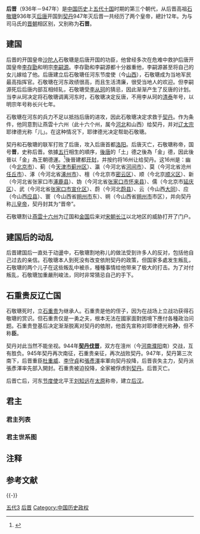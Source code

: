 {{Infobox 朝代
|名稱 = 晋
|開始年份 = 936年
|結束年份 = 947年
|前1 = 後唐
|後1 = 後漢
|後2 = 遼朝
|後2文字 = 遼
|自定義地圖 = {{File|zh-hant=五代后晋、后汉时形势图（繁）.png|zh-hans=五代后晋、后汉时形势图（简）.png|280px}}<br>{{legend3|cyan}} 青色部分为后晋疆域
|時期1-京城1 = [[太原市|晋阳]]
|時期1-京城1年份 = 936
|時期1-京城2 = [[开封府|开封]]
|時期1-京城2年份 = 937－947
|時期1-陪都1 = 洛阳
|時期1-陪都1年份 = 937－947
|時期1-陪都2 = 晋阳
|時期1-陪都2年份 = 937－947
|時期1-君主數目 = 2
|時期1-君主1 = 高祖[[石敬瑭|石敬瑭]]（开国）
|時期1-君主1年份 = 936－942
|時期1-君主2 = 出帝[[石重贵|石重贵]]（亡国）
|時期1-君主2年份 = {{nowrap|942－947}}
|時期1-國君姓氏 = [[石姓|石]]
|時期1-事件1 = 石敬瑭灭后唐，后晋建立
|時期1-事件1年份 = 936年
|時期1-事件2 = 辽国入侵，后晋灭亡
|時期1-事件2年份 = 947年
|時期1-常用語 = [[中古汉语|中古汉语]]
|時期1-宗教 = [[佛教|佛教]]、[[道教|道教]]、[[儒教_(宗教)|儒教]]、[[中国民间信仰|中国民间信仰]]
|時期1-通幣 = [[方孔钱|方孔钱]]
}}
{{中国历史}}

'''后晋'''（936年－947年）是[[中国历史|中国历史]]上[[五代十国|五代十国]]时期的第三个朝代，从后晋高祖[[石敬瑭|石敬瑭]]936年灭[[后唐|后唐]]开国到[[辽国|契丹]]947年灭后晋一共经历了两个皇帝，總計12年。为与司马氏的[[晋朝|晋朝]]相区别，又别称为'''石晋'''。

==建国==
{{main|後晉滅後唐之戰}}
后晋的开国皇帝[[沙陀人|沙陀人]]石敬瑭是后唐开国的功臣，他曾经多次在危难中救护后唐开国皇帝[[李存勖|李存勖]]和明宗[[李嗣源|李嗣源]]。李存勖和李嗣源都十分器重他，李嗣源甚至将自己的女儿嫁给了他。后唐建立后石敬瑭任河东节度使（今[[山西|山西]]），石敬瑭成为当地军民最高指挥官。石敬瑭在河东政绩很高，而且生活清廉，很受当地人的欢迎。但李嗣源死后后唐内部互相倾轧，石敬瑭受[[李从珂|李从珂]]的猜忌，因此渐渐产生了反唐的计划。当李从珂决定将石敬瑭调离河东时，石敬瑭决定反唐，不用李从珂的[[清泰|清泰]]年号，以明宗年号称长兴七年。

石敬瑭在河东的兵力不足以抵挡后唐的进攻，因此石敬瑭决定求救于[[契丹|契丹]]。作为条件，他同意割让燕雲十六州（此十六个州，属今[[河北|河北]]和山西）给契丹，并对[[辽太宗|辽太宗]]耶律德光称「儿」。在这种情况下，耶律德光决定帮助石敬瑭。

契丹和石敬瑭的联军打败了后唐，攻入后唐首都[[洛阳|洛阳]]。后唐灭亡，石敬瑭称帝，国号'''晋'''，史称后晋。依據[[五行|五行]]相生的順序，[[后唐|後唐]]的「土」德之後為「金」德，因此後晉以「金」為王朝德運。<ref>{{Cite journal|title=陳元-臺北故宮藏宋元明帝王畫像與其隱喻的王朝正統性, Zhongguo wenhua 中國文化 [Chinese Culture] 44 (2016): 137-53|url=https://www.academia.edu/29963411/陳元-臺北故宮藏宋元明帝王畫像與其隱喻的王朝正統性_Zhongguo_wenhua_中國文化_Chinese_Culture_44_2016_137-53last=Chen|first=Yuan Julian|language=en}}</ref>後晉建都[[开封|开封]]，并按约将16州让给契丹。这16州是：幽（今[[北京市|北京市]]）、蓟（今[[天津市|天津市]][[蓟州区|蓟州区]]）、瀛（今河北省[[河间市|河间市]]）、莫（今河北省沧州[[任丘市|任丘市]]）、涿（今河北省[[涿州市|涿州市]]）、檀（今北京市[[密云区|密云区]]）、顺（今北京[[顺义区|顺义区]]）、新（今河北省张家口市[[涿鹿县|涿鹿县]]）、妫（今河北省[[张家口市|张家口市]][[怀来县|怀来县]]）、儒（今北京市[[延庆区|延庆区]]）、武（今河北省[[张家口市|张家口市]][[宣化区|宣化区]]）、蔚（今河北[[蔚县|蔚县]]）、云（今山西[[大同市|大同]]）、应（今山西[[应县|应县]]）、寰（今山西省[[朔州市|朔州市]]东）、朔（今山西省[[朔州市|朔州市]]市区），并向契丹称[[儿皇帝|儿皇帝]]，契丹封其为“晋帝”。

石敬瑭割让[[燕雲十六州|燕雲十六州]]为辽国和[[金国|金国]]后来对[[宋朝|宋朝]][[长江|长江]]以北地区的威胁打开了门户。

== 建国后的动乱 ==
后晋建国后一直处于动盪中，石敬瑭割地称儿的做法受到许多人的反对，包括他自己过去的亲信。石敬瑭本人到死没有改变依附契丹的政策，但国家多處发生叛乱，石敬瑭的两个儿子在这些叛乱中被杀，種種事情给他带来了极大的打击。为了对付叛乱，石敬瑭加重嚴刑峻法，同时非常猜忌自己的手下。

== 石重贵反辽亡国 ==
石敬瑭死时，立[[石重贵|石重贵]]为继承人。石重贵是他的侄子，因为在战场上立战功获得石敬瑭的赏识。但石重贵仅是一勇之夫，根本无法在國家面對困境下應付各種政治问题。石重贵登基后决定渐渐脱离对契丹的依附，他首先宣称对耶律德光称'''孙'''，但不称'''臣'''。

契丹对此当然不能坐视。944年'''[[契丹滅後晉之戰|契丹伐晋]]'''，双方在澶州（今[[河南|河南]][[濮阳|濮阳]]南）交战，互有胜负。945年契丹再次南征，石重贵亲征，再次战败契丹。947年，契丹第三次南下，后晋重臣[[杜重威|杜重威]]、[[李守贞_(河阳)|李守貞]]和[[張彥澤|張彥澤]]率軍向契丹投降，后晋丧失主力，契丹派張彥澤率先部入開封。石重贵被迫投降，全家被俘虏到[[契丹|契丹]]。后晋灭亡。

后晋亡后，河东[[节度使|节度使]]北平王[[刘知远|刘知远]]在[[太原|太原]]称帝，建立[[后汉|后汉]]。

== 君主 ==
=== 君主列表 ===
{{中国君主列表/五代十国/后晋}}
=== 君主世系图 ===
<center>
{{chart/start}}
{{chart| | | | | | Sy |Sy=后晋献祖<br />[[石紹雍|石紹雍]]|}}
{{chart| | | |,|-|-|^|-|-|.| |}}
{{chart| | | Jr  | | | | Jt |Jr=后晋宋王<br />[[石敬儒|石敬儒]]|Jt='''后晋高祖'''<br />[[石敬瑭|石敬瑭]]<br />892-'''936-942'''|}}
{{chart| | | |!|}}
{{chart| | | Cg |Cg='''后晋出帝'''<br />[[石重貴|石重貴]]<br />914-'''942-946'''-974|}}
{{chart/end}}
</center>

==注释==
{{notelist}}

==参考文献==
{{Reflist|2}}
{{-}}
{{start box}}
{{s-off|[[中国朝代|中国朝代]]：中国北方地区政权}}
{{Dynasty|[[五代|五代]] · [[后唐|唐]] | [[五代|五代]] · [[后晋|晋]]  <br/><small>936年12月－947年3月 </small>| [[五代|五代]] · [[后汉_(五代)|汉]]}}
{{end box}}


{{FiveDynasties-song-liao-jin}}

[[Category:五代十国|五代3]]
[[Category:后晋|]]
[[Category:中国历史政权|Category:中国历史政权]]